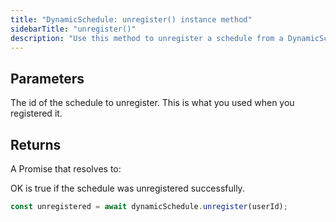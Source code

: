 ```yaml
---
title: "DynamicSchedule: unregister() instance method"
sidebarTitle: "unregister()"
description: "Use this method to unregister a schedule from a DynamicSchedule."
---
```


<Snippet file="v2-deprecation-warning.mdx" />

## Parameters

<ResponseField name="id" type="string" required>
  The id of the schedule to unregister. This is what you used when you
  registered it.
</ResponseField>

## Returns

A Promise that resolves to:

<ResponseField name="ok" type="boolean">
  OK is true if the schedule was unregistered successfully.
</ResponseField>

<RequestExample>

```typescript unregister
const unregistered = await dynamicSchedule.unregister(userId);
```

</RequestExample>

